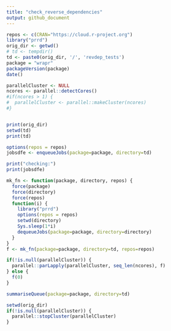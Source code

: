 ```yaml
---
title: "check_reverse_dependencies"
output: github_document
---
```


```r
repos <- c(CRAN="https://cloud.r-project.org")
library("prrd")
orig_dir <- getwd()
# td <- tempdir()
td <- paste0(orig_dir, '/', 'revdep_tests')
package = "wrapr"
packageVersion(package)
date()

parallelCluster <- NULL
ncores <- parallel::detectCores()
#if(ncores > 1) {
#  parallelCluster <- parallel::makeCluster(ncores)
#}


print(orig_dir)
setwd(td)
print(td)

options(repos = repos)
jobsdfe <- enqueueJobs(package=package, directory=td)

print("checking:")
print(jobsdfe)

mk_fn <- function(package, directory, repos) {
  force(package)
  force(directory)
  force(repos)
  function(i) {
    library("prrd")
    options(repos = repos)
    setwd(directory)
    Sys.sleep(1*i)
    dequeueJobs(package=package, directory=directory)
  }
}
f <- mk_fn(package=package, directory=td, repos=repos)

if(!is.null(parallelCluster)) {
  parallel::parLapply(parallelCluster, seq_len(ncores), f)
} else {
  f(0)
}

summariseQueue(package=package, directory=td)

setwd(orig_dir)
if(!is.null(parallelCluster)) {
  parallel::stopCluster(parallelCluster)
}

```


